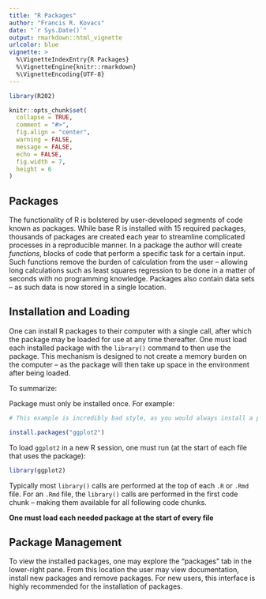 ```yaml
---
title: "R Packages"
author: "Francis R. Kovacs"
date: "`r Sys.Date()`"
output: rmarkdown::html_vignette
urlcolor: blue
vignette: >
  %\VignetteIndexEntry{R Packages}
  %\VignetteEngine{knitr::rmarkdown}
  %\VignetteEncoding{UTF-8}
---
```


```r
library(R202)

knitr::opts_chunk$set(
  collapse = TRUE,
  comment = "#>",
  fig.align = "center",
  warning = FALSE,
  message = FALSE,
  echo = FALSE,
  fig.width = 7,
  height = 6
)
```

## Packages

The functionality of R is bolstered by user-developed segments of code known as packages. While base R is installed with 15 required packages, thousands of packages are created each year to streamline complicated processes in a reproducible manner. In a package the author will create _functions_, blocks of code that perform a specific task for a certain input. Such functions remove the burden of calculation from the user -- allowing long calculations such as least squares regression to be done in a matter of seconds with no programming knowledge. Packages also contain data sets -- as such data is now stored in a single location. 

## Installation and Loading

One can install R packages to their computer with a single call, after which the package may be loaded for use at any time thereafter. One must load each installed package with the `library()` command to then use the package. This mechanism is designed to not create a memory burden on the computer -- as the package will then take up space in the environment after being loaded. 

To summarize:

Package must only be installed once. For example:

```r
# This example is incredibly bad style, as you would always install a package in the terminal

install.packages("ggplot2")
```

To load `ggplot2` in a new R session, one must run (at the start of each file that uses the package):

```r
library(ggplot2)
```

Typically most `library()` calls are performed at the top of each `.R` or `.Rmd` file. For an `.Rmd` file, the `library()` calls are performed in the first code chunk -- making them available for all following code chunks. 

**One must load each needed package at the start of every file**

## Package Management

To view the installed packages, one may explore the "packages" tab in the lower-right pane. From this location the user may view documentation, install new packages and remove packages. For new users, this interface is highly recommended for the installation of packages. 


